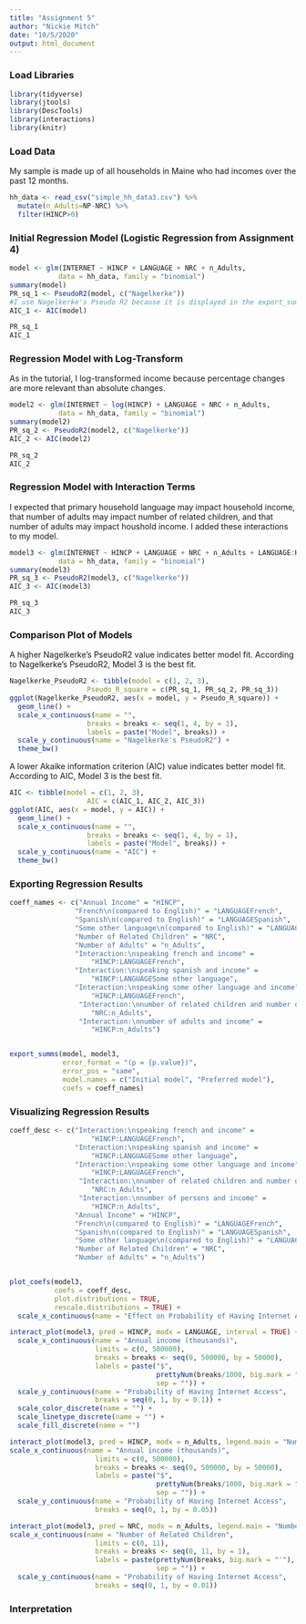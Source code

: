```yaml
---
title: "Assignment 5"
author: "Nickie Mitch"
date: "10/5/2020"
output: html_document
---
```

### Load Libraries
```r
library(tidyverse)
library(jtools)
library(DescTools)
library(interactions)
library(knitr)
```

### Load Data
 My sample is made up of all households in Maine who had incomes over the past 12 months.
```r
hh_data <- read_csv("simple_hh_data3.csv") %>%
  mutate(n_Adults=NP-NRC) %>%
  filter(HINCP>0)
```


### Initial Regression Model (Logistic Regression from Assignment 4)
```r
model <- glm(INTERNET ~ HINCP + LANGUAGE + NRC + n_Adults, 
            data = hh_data, family = "binomial")
summary(model)
PR_sq_1 <- PseudoR2(model, c("Nagelkerke")) 
#I use Nagelkerke's Pseudo R2 because it is displayed in the export_summs() output later.
AIC_1 <- AIC(model)

PR_sq_1
AIC_1
```

### Regression Model with Log-Transform
As in the tutorial, I log-transformed income because percentage changes are more relevant than absolute changes.
```r
model2 <- glm(INTERNET ~ log(HINCP) + LANGUAGE + NRC + n_Adults, 
            data = hh_data, family = "binomial")
summary(model2)
PR_sq_2 <- PseudoR2(model2, c("Nagelkerke"))
AIC_2 <- AIC(model2)

PR_sq_2
AIC_2
```

### Regression Model with Interaction Terms
I expected that primary household language may impact household income, that number of adults may impact number of related children, and that number of adults may impact houshold income. I added these interactions to my model. 

```r
model3 <- glm(INTERNET ~ HINCP + LANGUAGE + NRC + n_Adults + LANGUAGE:HINCP + n_Adults:NRC + HINCP:n_Adults, 
            data = hh_data, family = "binomial")
summary(model3)
PR_sq_3 <- PseudoR2(model3, c("Nagelkerke"))
AIC_3 <- AIC(model3)

PR_sq_3
AIC_3
```
### Comparison Plot of Models
A higher Nagelkerke's PseudoR2 value indicates better model fit. According to Nagelkerke's PseudoR2, Model 3 is the best fit. 

```r
Nagelkerke_PseudoR2 <- tibble(model = c(1, 2, 3),
                   Pseudo_R_square = c(PR_sq_1, PR_sq_2, PR_sq_3))
ggplot(Nagelkerke_PseudoR2, aes(x = model, y = Pseudo_R_square)) +
  geom_line() +
  scale_x_continuous(name = "",
                   breaks = breaks <- seq(1, 4, by = 1),
                   labels = paste("Model", breaks)) +
  scale_y_continuous(name = "Nagelkerke's PseudoR2") +
  theme_bw()
```

A lower Akaike information criterion (AIC) value indicates better model fit. According to AIC, Model 3 is the best fit.
```r
AIC <- tibble(model = c(1, 2, 3),
                   AIC = c(AIC_1, AIC_2, AIC_3))
ggplot(AIC, aes(x = model, y = AIC)) +
  geom_line() +
  scale_x_continuous(name = "",
                   breaks = breaks <- seq(1, 4, by = 1),
                   labels = paste("Model", breaks)) +
  scale_y_continuous(name = "AIC") +
  theme_bw()

```

### Exporting Regression Results 
```r
coeff_names <- c("Annual Income" = "HINCP",
                "French\n(compared to English)" = "LANGUAGEFrench",
                "Spanish\n(compared to English)" = "LANGUAGESpanish",
                "Some other language\n(compared to English)" = "LANGUAGESome other language",
                "Number of Related Children" = "NRC",
                "Number of Adults" = "n_Adults",
                "Interaction:\nspeaking french and income" = 
                    "HINCP:LANGUAGEFrench",
                "Interaction:\nspeaking spanish and income" = 
                    "HINCP:LANGUAGESome other language",
                "Interaction:\nspeaking some other language and income" = 
                    "HINCP:LANGUAGEFrench",
                 "Interaction:\nnumber of related children and number of adults" = 
                    "NRC:n_Adults",
                 "Interaction:\nnumber of adults and income" = 
                    "HINCP:n_Adults")


export_summs(model, model3, 
             error_format = "(p = {p.value})",
             error_pos = "same",
             model.names = c("Initial model", "Preferred model"),
             coefs = coeff_names)
```


### Visualizing Regression Results
```r
coeff_desc <- c("Interaction:\nspeaking french and income" = 
                    "HINCP:LANGUAGEFrench",
                "Interaction:\nspeaking spanish and income" = 
                    "HINCP:LANGUAGESome other language",
                "Interaction:\nspeaking some other language and income" = 
                    "HINCP:LANGUAGEFrench",
                 "Interaction:\nnumber of related children and number of persons" = 
                    "NRC:n_Adults",
                 "Interaction:\nnumber of persons and income" = 
                    "HINCP:n_Adults",
                "Annual Income" = "HINCP",
                "French\n(compared to English)" = "LANGUAGEFrench",
                "Spanish\n(compared to English)" = "LANGUAGESpanish",
                "Some other language\n(compared to English)" = "LANGUAGESome other language",
                "Number of Related Children" = "NRC",
                "Number of Adults" = "n_Adults")


plot_coefs(model3, 
           coefs = coeff_desc,
           plot.distributions = TRUE,
           rescale.distributions = TRUE) +
  scale_x_continuous(name = "Effect on Probability of Having Internet Access")
```

```r
interact_plot(model3, pred = HINCP, modx = LANGUAGE, interval = TRUE) +
  scale_x_continuous(name = "Annual income (thousands)",
                     limits = c(0, 500000),
                     breaks = breaks <- seq(0, 500000, by = 50000),
                     labels = paste("$", 
                                    prettyNum(breaks/1000, big.mark = "'"),
                                    sep = "")) +
  scale_y_continuous(name = "Probability of Having Internet Access",
                     breaks = seq(0, 1, by = 0.1)) +
  scale_color_discrete(name = "") +
  scale_linetype_discrete(name = "") +
  scale_fill_discrete(name = "") 
```

```r
interact_plot(model3, pred = HINCP, modx = n_Adults, legend.main = "Number of Adults", interval = TRUE) +
scale_x_continuous(name = "Annual income (thousands)",
                     limits = c(0, 500000),
                     breaks = breaks <- seq(0, 500000, by = 50000),
                     labels = paste("$", 
                                    prettyNum(breaks/1000, big.mark = "'"),
                                    sep = "")) +
  scale_y_continuous(name = "Probability of Having Internet Access",
                     breaks = seq(0, 1, by = 0.05))

```

```r
interact_plot(model3, pred = NRC, modx = n_Adults, legend.main = "Number of Adults", interval = TRUE) +
scale_x_continuous(name = "Number of Related Children",
                     limits = c(0, 11),
                     breaks = breaks <- seq(0, 11, by = 1),
                     labels = paste(prettyNum(breaks, big.mark = "'"),
                                    sep = "")) +
  scale_y_continuous(name = "Probability of Having Internet Access",
                     breaks = seq(0, 1, by = 0.01))
```


### Interpretation 

